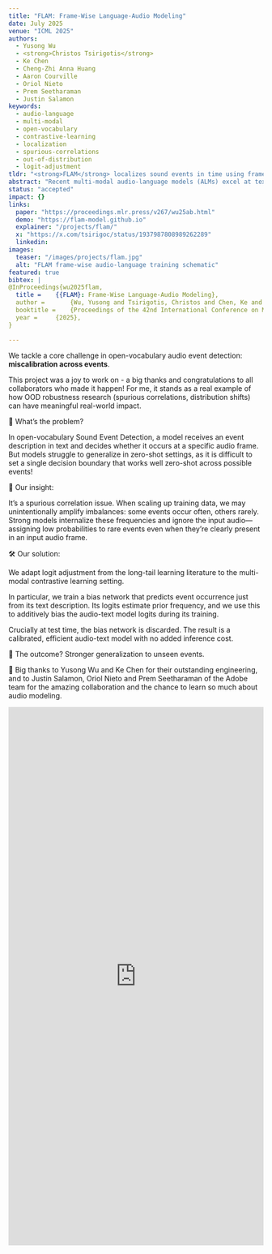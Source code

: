 ```yaml
---
title: "FLAM: Frame‑Wise Language‑Audio Modeling"
date: July 2025
venue: "ICML 2025"
authors:
  - Yusong Wu
  - <strong>Christos Tsirigotis</strong>
  - Ke Chen
  - Cheng-Zhi Anna Huang
  - Aaron Courville
  - Oriol Nieto
  - Prem Seetharaman
  - Justin Salamon
keywords:
  - audio-language
  - multi-modal
  - open-vocabulary
  - contrastive-learning
  - localization
  - spurious-correlations
  - out-of-distribution
  - logit-adjustment
tldr: "<strong>FLAM</strong> localizes sound events in time using frame‑level audio–text alignment. A <strong>logit‑adjusted</strong> contrastive training setup helps the model stay calibrated under long‑tail label imbalance and spurious correlations of detection labels with sound event descriptions. This enables state-of-the-art zero-shot and open-vocabulary sound event detection. Conceptually, this work consists a follow-up to the 2023 NeurIPS work <a class="link" href="/projects/group-robust/"><em>Group Robust Classification Without Any Group Information</em></a> regarding the training and inference methodology."
abstract: "Recent multi-modal audio-language models (ALMs) excel at text-audio retrieval but struggle with frame-wise audio understanding. Prior works use temporal-aware labels or unsupervised training to improve frame-wise capabilities, but they still lack fine-grained labeling capability to pinpoint when an event occurs. While traditional sound event detection models can precisely localize events, they are limited to pre-defined categories, making them ineffective for real-world scenarios with out-of-distribution events. In this work, we introduce FLAM, an open-vocabulary contrastive audio-language model capable of localizing specific sound events. FLAM employs a memory-efficient and calibrated frame-wise objective with logit adjustment to address spurious correlations, such as event dependencies and label imbalances during training. To enable frame-wise supervision, we leverage a large-scale dataset with diverse audio events, LLM-generated captions and simulation. Experimental results and case studies demonstrate that FLAM significantly improves the open-vocabulary localization capability while maintaining strong performance in global retrieval and downstream tasks."
status: "accepted"
impact: {}
links:
  paper: "https://proceedings.mlr.press/v267/wu25ab.html"
  demo: "https://flam-model.github.io"
  explainer: "/projects/flam/"
  x: "https://x.com/tsirigoc/status/1937987808989262289"
  linkedin:
images:
  teaser: "/images/projects/flam.jpg"
  alt: "FLAM frame-wise audio-language training schematic"
featured: true
bibtex: |
@InProceedings{wu2025flam,
  title = 	 {{FLAM}: Frame-Wise Language-Audio Modeling},
  author =       {Wu, Yusong and Tsirigotis, Christos and Chen, Ke and Huang, Cheng-Zhi Anna and Courville, Aaron and Nieto, Oriol and Seetharaman, Prem and Salamon, Justin},
  booktitle = 	 {Proceedings of the 42nd International Conference on Machine Learning},
  year = 	 {2025},
}

---
```


We tackle a core challenge in open-vocabulary audio event detection: **miscalibration across events**.

This project was a joy to work on - a big thanks and congratulations to all collaborators who made it happen! For me, it stands as a real example of how OOD robustness research (spurious correlations, distribution shifts) can have meaningful real-world impact.

🧠 What’s the problem?

In open-vocabulary Sound Event Detection, a model receives an event description in text and decides whether it occurs at a specific audio frame. But models struggle to generalize in zero-shot settings, as it is difficult to set a single decision boundary that works well zero-shot across possible events!

🎯 Our insight:

It’s a spurious correlation issue.
When scaling up training data, we may unintentionally amplify imbalances: some events occur often, others rarely. Strong models internalize these frequencies and ignore the input audio—assigning low probabilities to rare events even when they’re clearly present in an input audio frame.

🛠️ Our solution:

We adapt logit adjustment from the long-tail learning literature to the multi-modal contrastive learning setting.

In particular, we train a bias network that predicts event occurrence just from its text description. Its logits estimate prior frequency, and we use this to additively bias the audio-text model logits during its training.

Crucially at test time, the bias network is discarded.
The result is a calibrated, efficient audio-text model with no added inference cost.

🔬 The outcome? Stronger generalization to unseen events.

👏 Big thanks to Yusong Wu and Ke Chen for their outstanding engineering, and to Justin Salamon, Oriol Nieto and Prem Seetharaman of the Adobe team for the amazing collaboration and the chance to learn so much about audio modeling.

<iframe src="https://www.linkedin.com/embed/feed/update/urn:li:ugcPost:7343355943696404482" height="1062" width="504" frameborder="0" allowfullscreen="" title="Embedded post"></iframe>

